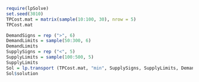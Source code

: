 
```r
require(lpSolve)
set.seed(3010)
TPCost.mat = matrix(sample(10:100, 30), nrow = 5)
TPCost.mat

DemandSigns = rep (">", 6)
DemandLimits = sample(50:300, 6)
DemandLimits
SupplySigns = rep ("<", 5)
SupplyLimits = sample(100:500, 5)
SupplyLimits
Sol = lp.transport (TPCost.mat, "min", SupplySigns, SupplyLimits, DemandSigns, DemandLimits, compute.sens=0)
Sol$solution
``` 
 

